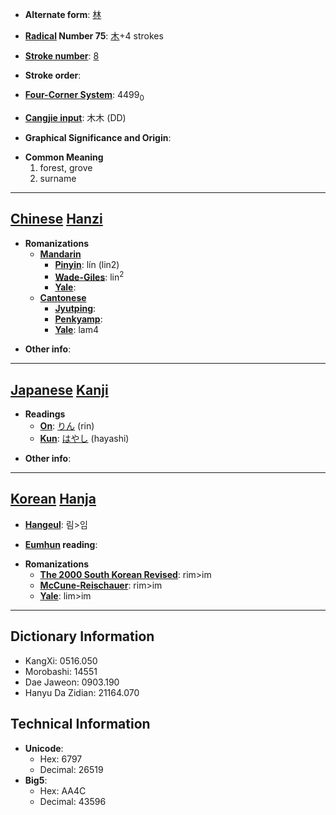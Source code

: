 * '''Alternate form''': [[林]]

* '''[[Wiktionary:Chinese radical index| Radical]] Number 75''': [[Wiktionary:Chinese radical index 木|木]]+4 strokes

* '''[[Wiktionary:Chinese total strokes index|Stroke number]]''': [[Wiktionary:Chinese total strokes index 8|8]]

* '''Stroke order''': 

* '''[[Wiktionary:Chinese four corner index|Four-Corner System]]''': 4499<sub>0</sub>

* '''[[Wiktionary:Chinese Cangjie index|Cangjie input]]''': 木木 (DD)

* '''Graphical Significance and Origin''': 

* '''Common Meaning'''
*#forest, grove
*# surname


----

== [[Chinese]] [[Hanzi]] ==

* '''Romanizations'''
** '''[[Mandarin]]'''
*** '''[[Pinyin]]''': lín (lin2)
*** '''[[Wade-Giles]]''': lin<sup>2</sup>
*** '''[[Yale]]''': 
** '''[[Cantonese]]'''
*** '''[[Jyutping]]''':
*** '''[[Penkyamp]]''': 
*** '''[[Yale]]''': lam4

* '''Other info''': 

----

== [[Japanese]] [[Kanji]] ==

* '''Readings'''
** '''[[On]]''': [[りん]] (rin)
** '''[[Kun]]''': [[はやし]] (hayashi)

* '''Other info''':  

----

== [[Korean]] [[Hanja]] ==

* '''[[Hangeul]]''': 림>임

* '''[[Eumhun]] reading''': 

* '''Romanizations'''
** '''[[The 2000 South Korean Revised Romanization|The 2000 South Korean Revised]]''': rim>im
** '''[[McCune-Reischauer]]''': rim>im
** '''[[Yale]]''': lim>im

----

== Dictionary Information ==

* KangXi: 0516.050
* Morobashi: 14551
* Dae Jaweon: 0903.190
* Hanyu Da Zidian: 21164.070

== Technical Information ==

* '''Unicode''':
** Hex: 6797
** Decimal: 26519
* '''Big5''':
** Hex: AA4C
** Decimal: 43596